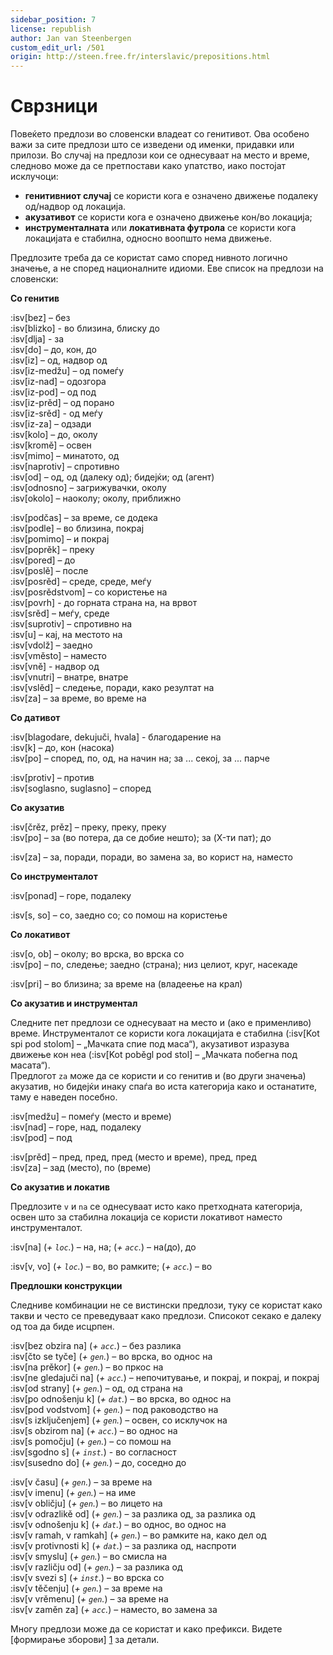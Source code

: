 ```yaml
---
sidebar_position: 7
license: republish
author: Jan van Steenbergen
custom_edit_url: /501
origin: http://steen.free.fr/interslavic/prepositions.html
---
```


# Сврзници

Повеќето предлози во словенски владеат со генитивот. Ова особено важи за сите предлози што се изведени од именки, придавки или прилози. Во случај на предлози кои се однесуваат на место и време, следново може да се претпостави како упатство, иако постојат исклучоци:

- **генитивниот случај** се користи кога е означено движење подалеку од/надвор од локација.
- **акузативот** се користи кога е означено движење кон/во локација;
- **инструменталната** или **локативната футрола** се користи кога локацијата е стабилна, односно воопшто нема движење.

Предлозите треба да се користат само според нивното логично значење, а не според националните идиоми. Еве список на предлози на словенски:

**Со генитив**

:isv[bez] – без\
:isv[blizko] - во близина, блиску до\
:isv[dlja] - за\
:isv[do] – до, кон, до\
:isv[iz] – од, надвор од\
:isv[iz-medžu] – од помеѓу\
:isv[iz-nad] – одозгора\
:isv[iz-pod] – од под\
:isv[iz-prěd] – од порано\
:isv[iz-srěd] - од меѓу\
:isv[iz-za] – одзади\
:isv[kolo] – до, околу\
:isv[kromě] – освен\
:isv[mimo] – минатото, од\
:isv[naprotiv] – спротивно\
:isv[od] – од, од (далеку од); бидејќи; од (агент)\
:isv[odnosno] – загрижувачки, околу\
:isv[okolo] – наоколу; околу, приближно

:isv[podčas] – за време, се додека\
:isv[podle] – во близина, покрај\
:isv[pomimo] – и покрај\
:isv[poprěk] – преку\
:isv[pored] – до\
:isv[poslě] – после\
:isv[posrěd] – среде, среде, меѓу\
:isv[posrědstvom] – со користење на\
:isv[povrh] - до горната страна на, на врвот\
:isv[srěd] – меѓу, среде\
:isv[suprotiv] – спротивно на\
:isv[u] – кај, на местото на\
:isv[vdolž] – заедно\
:isv[vměsto] – наместо\
:isv[vně] - надвор од\
:isv[vnutri] – внатре, внатре\
:isv[vslěd] – следење, поради, како резултат на\
:isv[za] – за време, во време на

**Со дативот**

:isv[blagodare, dekujuči, hvala] - благодарение на\
:isv[k] – до, кон (насока)\
:isv[po] – според, по, од, на начин на; за ... секој, за ... парче

:isv[protiv] – против\
:isv[soglasno, suglasno] – според

**Со акузатив**

:isv[črěz, prěz] – преку, преку, преку\
:isv[po] – за (во потера, да се добие нешто); за (X-ти пат); до

:isv[za] – за, поради, поради, во замена за, во корист на, наместо

**Со инструменталот**

:isv[ponad] – горе, подалеку

:isv[s, so] – со, заедно со; со помош на користење

**Со локативот**

:isv[o, ob] – околу; во врска, во врска со\
:isv[po] – по, следење; заедно (страна); низ целиот, круг, насекаде

:isv[pri] – во близина; за време на (владеење на крал)

**Со акузатив и инструментал**

Следните пет предлози се однесуваат на место и (ако е применливо) време. Инструменталот се користи кога локацијата е стабилна (:isv[Kot spi pod stolom] – „Мачката спие под маса“), акузативот изразува движење кон неа (:isv[Kot poběgl pod stol] – „Мачката побегна под масата“).\
Предлогот `za` може да се користи и со генитив и (во други значења) акузатив, но бидејќи инаку спаѓа во иста категорија како и останатите, таму е наведен посебно.

:isv[medžu] – помеѓу (место и време)\
:isv[nad] – горе, над, подалеку\
:isv[pod] – под

:isv[prěd] – пред, пред, пред (место и време), пред, пред\
:isv[za] – зад (место), по (време)

**Со акузатив и локатив**

Предлозите `v` и `na` се однесуваат исто како претходната категорија, освен што за стабилна локација се користи локативот наместо инструменталот.

:isv[na] (_+ `loc`._) – на, на; (_+ `acc`._) – на(до), до

:isv[v, vo] (_+ `loc`._) – во, во рамките; (_+ `acc`._) – во

**Предлошки конструкции**

Следниве комбинации не се вистински предлози, туку се користат како такви и често се преведуваат како предлози. Списокот секако е далеку од тоа да биде исцрпен.

:isv[bez obzira na] (_+ `acc`._) – без разлика\
:isv[čto se tyče] (_+ `gen`._) – во врска, во однос на\
:isv[na prěkor] (_+ `gen`._) – во пркос на\
:isv[ne gledajuči na] (_+ `acc`._) – непочитување, и покрај, и покрај, и покрај\
:isv[od strany] (_+ `gen`._) – од, од страна на\
:isv[po odnošenju k] (_+ `dat`._) – во врска, во однос на\
:isv[pod vodstvom] (_+ `gen`._) – под раководство на\
:isv[s izključenjem] (_+ `gen`._) – освен, со исклучок на\
:isv[s obzirom na] (_+ `acc`._) – во однос на\
:isv[s pomočju] (_+ `gen`._) – со помош на\
:isv[sgodno s] (_+ `inst`._) - во согласност\
:isv[susedno do] (_+ `gen`._) – до, соседно до

:isv[v času] (_+ `gen`._) – за време на\
:isv[v imenu] (_+ `gen`._) – на име\
:isv[v obličju] (_+ `gen`._) – во лицето на\
:isv[v odrazlikě od] (_+ `gen`._) – за разлика од, за разлика од\
:isv[v odnošenju k] (_+ `dat`._) – во однос, во однос на\
:isv[v ramah, v ramkah] (_+ `gen`._) – во рамките на, како дел од\
:isv[v protivnosti k] (_+ `dat`._) – за разлика од, наспроти\
:isv[v smyslu] (_+ `gen`._) – во смисла на\
:isv[v različju od] (_+ `gen`._) – за разлика од\
:isv[v svezi s] (_+ `inst`._) – во врска со\
:isv[v těčenju] (_+ `gen`._) – за време на\
:isv[v vrěmenu] (_+ `gen`._) – за време на\
:isv[v zaměn za] (_+ `acc`._) – наместо, во замена за

Многу предлози може да се користат и како префикси. Видете [формирање зборови] [1] за детали.

[1]: ../vocabulary/word-formation.mdx#prefixes

